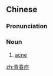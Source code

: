 ==Chinese==
{{zh-forms|type=21|alt=青春豆}}

===Pronunciation===
{{zh-pron
|m=qīngchūndòu
|c=cing1 ceon1 dau6-2
|cat=n
}}

===Noun===
{{zh-noun}}

# [[acne]]

[[zh:青春痘]]